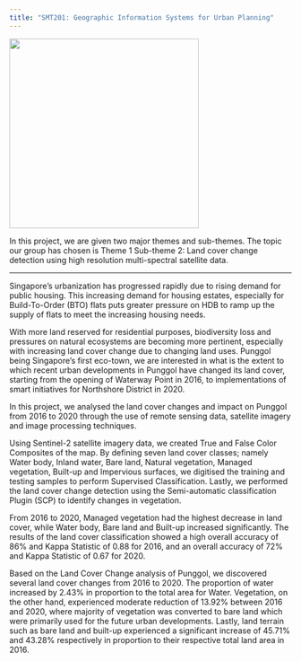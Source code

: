 ```yaml
---
title: "SMT201: Geographic Information Systems for Urban Planning"
---
```


![](logo.png){fig-align="center" width="338"}

In this project, we are given two major themes and sub-themes. The topic our group has chosen is Theme 1 Sub-theme 2: Land cover change detection using high resolution multi-spectral satellite data.

------------------------------------------------------------------------

Singapore's urbanization has progressed rapidly due to rising demand for public housing. This increasing demand for housing estates, especially for Build-To-Order (BTO) flats puts greater pressure on HDB to ramp up the supply of flats to meet the increasing housing needs.

With more land reserved for residential purposes, biodiversity loss and pressures on natural ecosystems are becoming more pertinent, especially with increasing land cover change due to changing land uses. Punggol being Singapore's first eco-town, we are interested in what is the extent to which recent urban developments in Punggol have changed its land cover, starting from the opening of Waterway Point in 2016, to implementations of smart initiatives for Northshore District in 2020.

In this project, we analysed the land cover changes and impact on Punggol from 2016 to 2020 through the use of remote sensing data, satellite imagery and image processing techniques.

Using Sentinel-2 satellite imagery data, we created True and False Color Composites of the map. By defining seven land cover classes; namely Water body, Inland water, Bare land, Natural vegetation, Managed vegetation, Built-up and Impervious surfaces, we digitised the training and testing samples to perform Supervised Classification. Lastly, we performed the land cover change detection using the Semi-automatic classification Plugin (SCP) to identify changes in vegetation.

From 2016 to 2020, Managed vegetation had the highest decrease in land cover, while Water body, Bare land and Built-up increased significantly. The results of the land cover classification showed a high overall accuracy of 86% and Kappa Statistic of 0.88 for 2016, and an overall accuracy of 72% and Kappa Statistic of 0.67 for 2020. 

Based on the Land Cover Change analysis of Punggol, we discovered several land cover changes from 2016 to 2020. The proportion of water increased by 2.43% in proportion to the total area for Water. Vegetation, on the other hand, experienced moderate reduction of 13.92% between 2016 and 2020, where majority of vegetation was converted to bare land which were primarily used for the future urban developments. Lastly, land terrain such as bare land and built-up experienced a significant increase of 45.71% and 43.28% respectively in proportion to their respective total land area in 2016.

\

